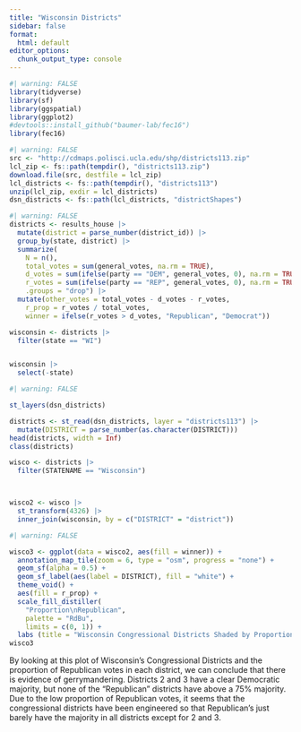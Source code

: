 ```yaml
---
title: "Wisconsin Districts"
sidebar: false
format:
  html: default
editor_options: 
  chunk_output_type: console
---
```


```r
#| warning: FALSE
library(tidyverse)
library(sf)
library(ggspatial)
library(ggplot2)
#devtools::install_github("baumer-lab/fec16")
library(fec16)
```

```r
#| warning: FALSE
src <- "http://cdmaps.polisci.ucla.edu/shp/districts113.zip"
lcl_zip <- fs::path(tempdir(), "districts113.zip")
download.file(src, destfile = lcl_zip)
lcl_districts <- fs::path(tempdir(), "districts113")
unzip(lcl_zip, exdir = lcl_districts)
dsn_districts <- fs::path(lcl_districts, "districtShapes")
```

```r
#| warning: FALSE
districts <- results_house |>
  mutate(district = parse_number(district_id)) |>
  group_by(state, district) |>
  summarize(
    N = n(),
    total_votes = sum(general_votes, na.rm = TRUE),
    d_votes = sum(ifelse(party == "DEM", general_votes, 0), na.rm = TRUE),
    r_votes = sum(ifelse(party == "REP", general_votes, 0), na.rm = TRUE),
    .groups = "drop") |>
  mutate(other_votes = total_votes - d_votes - r_votes,
    r_prop = r_votes / total_votes,  
    winner = ifelse(r_votes > d_votes, "Republican", "Democrat"))

wisconsin <- districts |>
  filter(state == "WI")


wisconsin |>                  
  select(-state)
```

```r
#| warning: FALSE

st_layers(dsn_districts)

districts <- st_read(dsn_districts, layer = "districts113") |>
  mutate(DISTRICT = parse_number(as.character(DISTRICT)))
head(districts, width = Inf)
class(districts)

wisco <- districts |>
  filter(STATENAME == "Wisconsin")



wisco2 <- wisco |>
  st_transform(4326) |>
  inner_join(wisconsin, by = c("DISTRICT" = "district"))

```

```r
#| warning: FALSE

wisco3 <- ggplot(data = wisco2, aes(fill = winner)) +
  annotation_map_tile(zoom = 6, type = "osm", progress = "none") + 
  geom_sf(alpha = 0.5) +
  geom_sf_label(aes(label = DISTRICT), fill = "white") + 
  theme_void() +
  aes(fill = r_prop) + 
  scale_fill_distiller(
    "Proportion\nRepublican", 
    palette = "RdBu", 
    limits = c(0, 1)) +
  labs (title = "Wisconsin Congressional Districts Shaded by Proportion of Rebublican Votes")
wisco3
```

By looking at this plot of Wisconsin's Congressional Districts and the proportion of Republican votes in each district, we can conclude that there is evidence of gerrymandering. Districts 2 and 3 have a clear Democratic majority, but none of the "Republican" districts have above a 75% majority. Due to the low proportion of Republican votes, it seems that the congressional districts have been engineered so that Republican's just barely have the majority in all districts except for 2 and 3.


